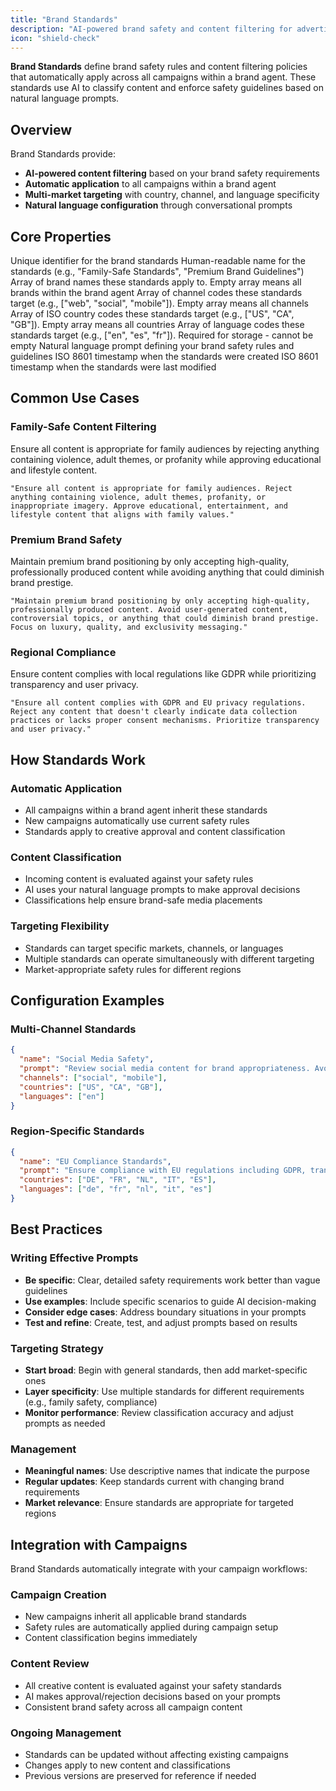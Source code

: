 ```yaml
---
title: "Brand Standards"
description: "AI-powered brand safety and content filtering for advertising campaigns"
icon: "shield-check"
---
```


**Brand Standards** define brand safety rules and content filtering policies that automatically apply across all campaigns within a brand agent. These standards use AI to classify content and enforce safety guidelines based on natural language prompts.

## Overview

Brand Standards provide:
- **AI-powered content filtering** based on your brand safety requirements
- **Automatic application** to all campaigns within a brand agent  
- **Multi-market targeting** with country, channel, and language specificity
- **Natural language configuration** through conversational prompts

## Core Properties

<ResponseField name="id" type="string" required>
  Unique identifier for the brand standards
</ResponseField>

<ResponseField name="name" type="string" required>
  Human-readable name for the standards (e.g., "Family-Safe Standards", "Premium Brand Guidelines")
</ResponseField>

<ResponseField name="brands" type="string[]" required>
  Array of brand names these standards apply to. Empty array means all brands within the brand agent
</ResponseField>

<ResponseField name="channels" type="string[]" required>
  Array of channel codes these standards target (e.g., ["web", "social", "mobile"]). Empty array means all channels
</ResponseField>

<ResponseField name="countries" type="string[]" required>
  Array of ISO country codes these standards target (e.g., ["US", "CA", "GB"]). Empty array means all countries
</ResponseField>

<ResponseField name="languages" type="string[]" required>
  Array of language codes these standards target (e.g., ["en", "es", "fr"]). Required for storage - cannot be empty
</ResponseField>

<ResponseField name="prompt" type="string" required>
  Natural language prompt defining your brand safety rules and guidelines
</ResponseField>

<ResponseField name="createdAt" type="datetime" required>
  ISO 8601 timestamp when the standards were created
</ResponseField>

<ResponseField name="updatedAt" type="datetime" required>
  ISO 8601 timestamp when the standards were last modified
</ResponseField>

## Common Use Cases

### Family-Safe Content Filtering
Ensure all content is appropriate for family audiences by rejecting anything containing violence, adult themes, or profanity while approving educational and lifestyle content.

```
"Ensure all content is appropriate for family audiences. Reject anything containing violence, adult themes, profanity, or inappropriate imagery. Approve educational, entertainment, and lifestyle content that aligns with family values."
```

### Premium Brand Safety
Maintain premium brand positioning by only accepting high-quality, professionally produced content while avoiding anything that could diminish brand prestige.

```
"Maintain premium brand positioning by only accepting high-quality, professionally produced content. Avoid user-generated content, controversial topics, or anything that could diminish brand prestige. Focus on luxury, quality, and exclusivity messaging."
```

### Regional Compliance
Ensure content complies with local regulations like GDPR while prioritizing transparency and user privacy.

```
"Ensure all content complies with GDPR and EU privacy regulations. Reject any content that doesn't clearly indicate data collection practices or lacks proper consent mechanisms. Prioritize transparency and user privacy."
```

## How Standards Work

### Automatic Application
- All campaigns within a brand agent inherit these standards
- New campaigns automatically use current safety rules
- Standards apply to creative approval and content classification

### Content Classification
- Incoming content is evaluated against your safety rules
- AI uses your natural language prompts to make approval decisions
- Classifications help ensure brand-safe media placements

### Targeting Flexibility
- Standards can target specific markets, channels, or languages
- Multiple standards can operate simultaneously with different targeting
- Market-appropriate safety rules for different regions

## Configuration Examples

### Multi-Channel Standards
```json
{
  "name": "Social Media Safety",
  "prompt": "Review social media content for brand appropriateness. Avoid controversial political content, ensure family-friendly messaging, and maintain professional tone.",
  "channels": ["social", "mobile"],
  "countries": ["US", "CA", "GB"],
  "languages": ["en"]
}
```

### Region-Specific Standards
```json
{
  "name": "EU Compliance Standards",
  "prompt": "Ensure compliance with EU regulations including GDPR, transparency requirements, and local advertising standards.",
  "countries": ["DE", "FR", "NL", "IT", "ES"],
  "languages": ["de", "fr", "nl", "it", "es"]
}
```

## Best Practices

### Writing Effective Prompts
- **Be specific**: Clear, detailed safety requirements work better than vague guidelines
- **Use examples**: Include specific scenarios to guide AI decision-making  
- **Consider edge cases**: Address boundary situations in your prompts
- **Test and refine**: Create, test, and adjust prompts based on results

### Targeting Strategy
- **Start broad**: Begin with general standards, then add market-specific ones
- **Layer specificity**: Use multiple standards for different requirements (e.g., family safety, compliance)
- **Monitor performance**: Review classification accuracy and adjust prompts as needed

### Management
- **Meaningful names**: Use descriptive names that indicate the purpose
- **Regular updates**: Keep standards current with changing brand requirements
- **Market relevance**: Ensure standards are appropriate for targeted regions

## Integration with Campaigns

Brand Standards automatically integrate with your campaign workflows:

### Campaign Creation
- New campaigns inherit all applicable brand standards
- Safety rules are automatically applied during campaign setup
- Content classification begins immediately

### Content Review
- All creative content is evaluated against your safety standards
- AI makes approval/rejection decisions based on your prompts
- Consistent brand safety across all campaign content

### Ongoing Management
- Standards can be updated without affecting existing campaigns
- Changes apply to new content and classifications
- Previous versions are preserved for reference if needed